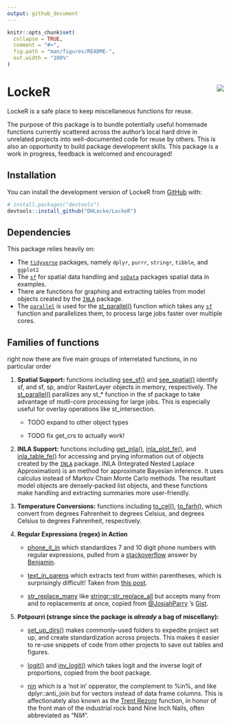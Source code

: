 ```yaml
---
output: github_document
---
```


<!-- README.md is generated from README.Rmd. Please edit that file -->

```r
knitr::opts_chunk$set(
  collapse = TRUE,
  comment = "#>",
  fig.path = "man/figures/README-",
  out.width = "100%"
)
```

# LockeR <img src="man/figures/logo.png" align="right"/>

<!-- badges: start -->

<!-- badges: end -->

LockeR is a safe place to keep miscellaneous functions for reuse.

The purpose of this package is to bundle potentially useful homemade functions currently scattered across the author's local hard drive in unrelated projects into well-documented code for reuse by others. This is also an opportunity to build package development skills. This package is a work in progress, feedback is welcomed and encouraged!

## Installation

You can install the development version of LockeR from [GitHub](https://github.com/) with:

``` r
# install.packages("devtools")
devtools::install_github("DHLocke/LockeR")
```

## Dependencies

This package relies heavily on:

-   The [`tidyverse`](http://tidyverse.org/) packages, namely `dplyr`, `purrr`, `stringr`, `tibble`, and `ggplot2`
-   The [`sf`](https://github.com/r-spatial/sf) for spatial data handling and [`spData`](https://jakubnowosad.com/spData/) packages spatial data in examples.
-   There are functions for graphing and extracting tables from model objects created by the [`INLA`](https://www.r-inla.org/) package.
-   The [`parallel`](https://stat.ethz.ch/R-manual/R-devel/library/parallel/doc/parallel.pdf) is used for the [st_parallel()](https://github.com/DHLocke/LockeR/blob/main/R/st_parallel.R) function which takes any [`sf`](https://github.com/r-spatial/sf) function and parallelizes them, to process large jobs faster over multiple cores.

## Families of functions

right now there are five main groups of interrelated functions, in no particular order

1.  **Spatial Support:** functions including [see_sf()](https://github.com/DHLocke/LockeR/blob/main/R/see_sf.R) and [see_spatial()](https://github.com/DHLocke/LockeR/blob/main/R/see_spatial.R) identify sf, and sf, sp, and/or RasterLayer objects in memory, respectively. The [st_parallel()](https://github.com/DHLocke/LockeR/blob/main/R/st_parallel.R) parallizes any st_* function in the sf package to take advantage of mutli-core processing for large jobs. This is especially useful for overlay operations like st_intersection.

    -   TODO expand to other object types

    -   TODO fix get_crs to actually work!

2.  **INLA Support:** functions including [get_inla()](https://github.com/DHLocke/LockeR/blob/main/R/get_inla.R), [inla_plot_fe()](https://github.com/DHLocke/LockeR/blob/main/R/inla_plot_fe.R), and [inla_table_fe()](https://github.com/DHLocke/LockeR/blob/main/R/inla_table_fe.R) for accessing and prying information out of objects created by the [`INLA`](https://www.r-inla.org/) package. INLA (Integrated Nested Laplace Approximation) is an method for approximate Bayesian inference. It uses calculus instead of Markov Chain Monte Carlo methods. The resultant model objects are densely-packed list objects, and these functions make handling and extracting summaries more user-friendly.

3.  **Temperature Conversions:** functions including [to_cel()](https://github.com/DHLocke/LockeR/blob/main/R/to_cel.R), [to_farh()](https://github.com/DHLocke/LockeR/blob/main/R/to_farh.R), which convert from degrees Fahrenheit to degrees Celsius, and degrees Celsius to degrees Fahrenheit, respectively.

4.  **Regular Expressions (regex) in Action**

    -   [phone_it_in](https://github.com/DHLocke/LockeR/blob/main/R/phone_it_in.R) which standardizes 7 and 10 digit phone numbers with regular expressions, pulled from a [stackoverflow](https://stackoverflow.com/questions/34616466/formatting-phone-numbers-in-r) answer by [Benjamin](https://stackoverflow.com/users/1017276/benjamin).

    -   [text_in_parens](https://github.com/DHLocke/LockeR/blob/main/R/text_it_parens.R) which extracts text from within parentheses, which is surprisingly difficult! Taken from [this post](https://community.rstudio.com/t/extract-text-between-brakets/43448/6).
    
    -   [str_replace_many](https://github.com/DHLocke/LockeR/blob/main/R/str_replace_many.R) like [stringr::str_replace_all]('https://stringr.tidyverse.org/reference/str_replace.html') but accepts many from and to replacements at once, copied from [@JosiahParry](https://gist.github.com/JosiahParry) 's [Gist](https://gist.github.com/JosiahParry/7d953f4af6848e7012566f7abfc63473).

5.  **Potpourri (strange since the package is *already* a bag of miscellany):**

    -   [set_up_dirs()](https://github.com/DHLocke/LockeR/blob/main/R/set_up_dirs.R) makes commonly-used folders to expedite project set up, and create standardization across projects. This makes it easier to re-use snippets of code from other projects to save out tables and figures.

    -   [logit()](https://github.com/DHLocke/LockeR/blob/main/R/to_cel.R) and [inv_logit()](https://github.com/DHLocke/LockeR/blob/main/R/to_cel.R) which takes logit and the inverse logit of proportions, copied from the boot package.

    -   [nin](https://github.com/DHLocke/LockeR/blob/main/R/nin.R) which is a 'not in' opperator, the complement to %in%, and like dplyr::anti_join but for vectors instead of data frame columns. This is affectionately also known as the [Trent Rezonr](https://en.wikipedia.org/wiki/Trent_Reznor) function, in honor of the front man of the industrial rock band Nine Inch Nails, often abbreviated as "NIИ".
